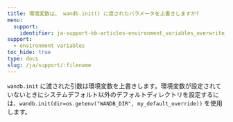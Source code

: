 ```yaml
---
title: 環境変数は、 wandb.init() に渡されたパラメータを上書きしますか?
menu:
  support:
    identifier: ja-support-kb-articles-environment_variables_overwrite_parameters
support:
  - environment variables
toc_hide: true
type: docs
slug: /ja/support/:filename
---
```

`wandb.init` に渡された引数は環境変数を上書きします。環境変数が設定されていないときにシステムデフォルト以外のデフォルトディレクトリを設定するには、`wandb.init(dir=os.getenv("WANDB_DIR", my_default_override))` を使用します。